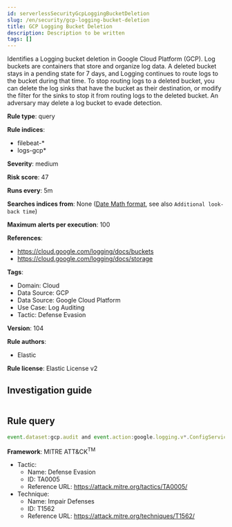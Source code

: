 ```yaml
---
id: serverlessSecurityGcpLoggingBucketDeletion
slug: /en/security/gcp-logging-bucket-deletion
title: GCP Logging Bucket Deletion
description: Description to be written
tags: []
---
```


<div id="gcp-logging-bucket-deletion"></div>

Identifies a Logging bucket deletion in Google Cloud Platform (GCP). Log buckets are containers that store and organize log data. A deleted bucket stays in a pending state for 7 days, and Logging continues to route logs to the bucket during that time. To stop routing logs to a deleted bucket, you can delete the log sinks that have the bucket as their destination, or modify the filter for the sinks to stop it from routing logs to the deleted bucket. An adversary may delete a log bucket to evade detection.

**Rule type**: query

**Rule indices**: 

* filebeat-*
* logs-gcp*

**Severity**: medium

**Risk score**: 47

**Runs every**: 5m

**Searches indices from**: None ([Date Math format](((ref))/common-options.html#date-math), see also <DocLink id="serverlessSecurityRulesUiCreate" section="set-the-rules-schedule">`Additional look-back time`</DocLink>)

**Maximum alerts per execution**: 100

**References**: 

* https://cloud.google.com/logging/docs/buckets
* https://cloud.google.com/logging/docs/storage

**Tags**: 

* Domain: Cloud
* Data Source: GCP
* Data Source: Google Cloud Platform
* Use Case: Log Auditing
* Tactic: Defense Evasion

**Version**: 104

**Rule authors**: 

* Elastic

**Rule license**: Elastic License v2

## Investigation guide

```markdown

```

## Rule query

```js
event.dataset:gcp.audit and event.action:google.logging.v*.ConfigServiceV*.DeleteBucket and event.outcome:success

```

**Framework**: MITRE ATT&CK<sup>TM</sup>

* Tactic:
    * Name: Defense Evasion
    * ID: TA0005
    * Reference URL: https://attack.mitre.org/tactics/TA0005/
* Technique:
    * Name: Impair Defenses
    * ID: T1562
    * Reference URL: https://attack.mitre.org/techniques/T1562/

